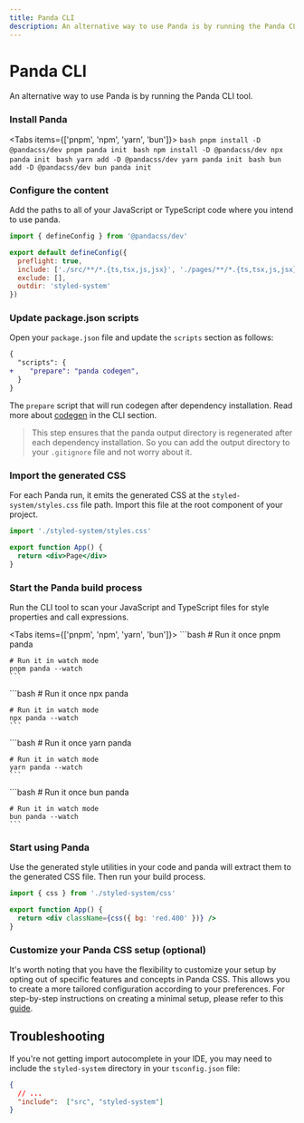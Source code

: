 ```yaml
---
title: Panda CLI
description: An alternative way to use Panda is by running the Panda CLI tool.
---
```


# Panda CLI

An alternative way to use Panda is by running the Panda CLI tool.


  <Steps>

### Install Panda

<Tabs items={['pnpm', 'npm', 'yarn', 'bun']}>
  <Tab>
    ```bash
    pnpm install -D @pandacss/dev
    pnpm panda init
    ```
  </Tab>
  <Tab>
    ```bash
    npm install -D @pandacss/dev
    npx panda init
    ```
  </Tab>
  <Tab>
    ```bash
    yarn add -D @pandacss/dev
    yarn panda init
    ```
  </Tab>
  <Tab>
    ```bash
    bun add -D @pandacss/dev
    bun panda init
    ```
  </Tab>
</Tabs>

### Configure the content

Add the paths to all of your JavaScript or TypeScript code where you intend to use panda.

```js {5}
import { defineConfig } from '@pandacss/dev'

export default defineConfig({
  preflight: true,
  include: ['./src/**/*.{ts,tsx,js,jsx}', './pages/**/*.{ts,tsx,js,jsx}'],
  exclude: [],
  outdir: 'styled-system'
})
```

  ### Update package.json scripts

  Open your `package.json` file and update the `scripts` section as follows:

  ```diff {3}
  {
    "scripts": {
  +    "prepare": "panda codegen",
    }
  }
  ```

  The `prepare` script that will run codegen after dependency installation. Read more about [codegen](/docs/references/cli#panda-codegen) in the CLI section.

  > This step ensures that the panda output directory is regenerated after each dependency installation. So you can add the output directory to your `.gitignore` file and not worry about it.


### Import the generated CSS

For each Panda run, it emits the generated CSS at the `styled-system/styles.css` file path. Import this file at the root component of your project.

```jsx {1}
import './styled-system/styles.css'

export function App() {
  return <div>Page</div>
}
```

### Start the Panda build process

Run the CLI tool to scan your JavaScript and TypeScript files for style properties and call expressions.

<Tabs items={['pnpm', 'npm', 'yarn', 'bun']}>
  <Tab>
    ```bash
    # Run it once
    pnpm panda

    # Run it in watch mode
    pnpm panda --watch
    ```
  </Tab>
  <Tab>
    ```bash
    # Run it once
    npx panda

    # Run it in watch mode
    npx panda --watch
    ```
  </Tab>
  <Tab>
    ```bash
    # Run it once
    yarn panda

    # Run it in watch mode
    yarn panda --watch
    ```
  </Tab>
  <Tab>
    ```bash
    # Run it once
    bun panda

    # Run it in watch mode
    bun panda --watch
    ```
  </Tab>
</Tabs>

### Start using Panda

Use the generated style utilities in your code and panda will extract them to the generated CSS file. Then run your build process.


```jsx
import { css } from './styled-system/css'

export function App() {
  return <div className={css({ bg: 'red.400' })} />
}
```

### Customize your Panda CSS setup (optional)

It's worth noting that you have the flexibility to customize your setup by opting out of specific features and concepts in Panda CSS. 
This allows you to create a more tailored configuration according to your preferences. 
For step-by-step instructions on creating a minimal setup, please refer to this [guide](/docs/guides/minimal-setup).

</Steps>

## Troubleshooting

If you're not getting import autocomplete in your IDE, you may need to include the `styled-system` directory in your `tsconfig.json` file:

```json filename="tsconfig.json"
{
  // ...
  "include":  ["src", "styled-system"]
}
```
